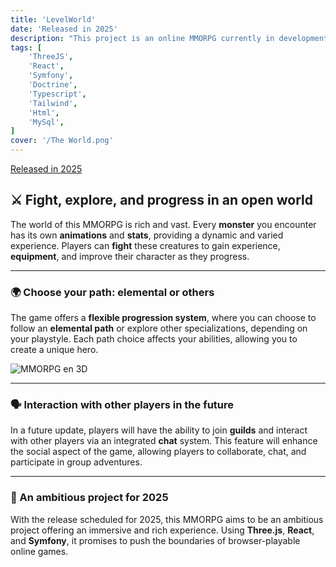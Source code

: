 ```yaml
---
title: 'LevelWorld'
date: 'Released in 2025'
description: "This project is an online MMORPG currently in development, with a planned release date in 2025. The game allows players to embody a hero in 3D within an open world, built using Three.js, React, and Symfony. In this universe, players can explore, fight monsters, gain experience, and acquire equipment, all directly from their browser."
tags: [
	'ThreeJS',
	'React',
	'Symfony',
	'Doctrine',
	'Typescript',
	'Tailwind',
	'Html',
	'MySql',
]
cover: '/The World.png'
---
```


[Released in 2025]()

## **⚔️ Fight, explore, and progress in an open world**

The world of this MMORPG is rich and vast. Every **monster** you encounter has its own **animations** and **stats**, providing a dynamic and varied experience. Players can **fight** these creatures to gain experience, **equipment**, and improve their character as they progress.

---

### **🌍 Choose your path: elemental or others**

The game offers a **flexible progression system**, where you can choose to follow an **elemental path** or explore other specializations, depending on your playstyle. Each path choice affects your abilities, allowing you to create a unique hero.

<img src="/levelWorld.png" alt="MMORPG en 3D" />

---

### **🗣️ Interaction with other players in the future**

In a future update, players will have the ability to join **guilds** and interact with other players via an integrated **chat** system. This feature will enhance the social aspect of the game, allowing players to collaborate, chat, and participate in group adventures.

---

### **🚀 An ambitious project for 2025**

With the release scheduled for 2025, this MMORPG aims to be an ambitious project offering an immersive and rich experience. Using **Three.js**, **React**, and **Symfony**, it promises to push the boundaries of browser-playable online games.
